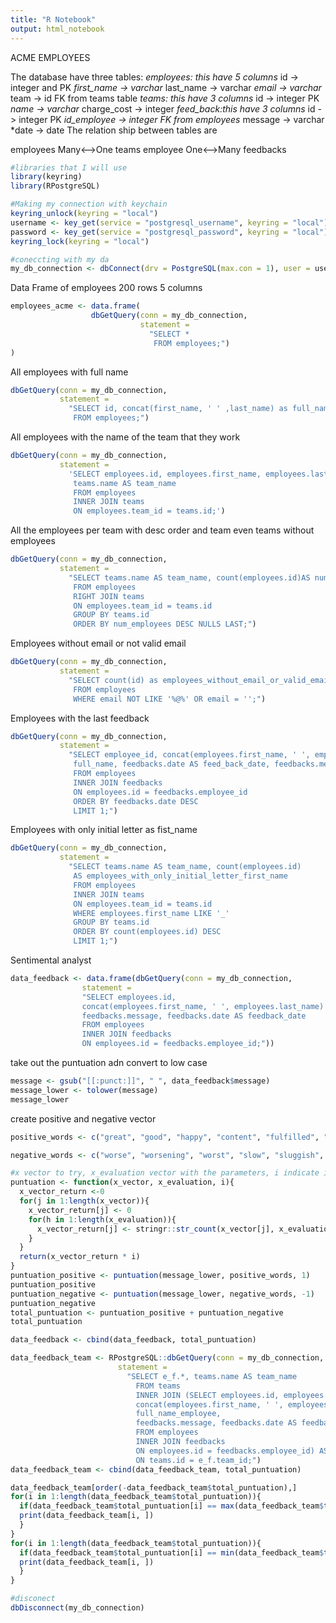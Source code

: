 ```yaml
---
title: "R Notebook"
output: html_notebook
---
```


ACME EMPLOYEES

The database have three tables:
  *employees: this have 5 columns
    *id -> integer and PK
    *first_name -> varchar
    *last_name -> varchar 
    *email -> varchar
    *team -> id FK from teams table
  *teams: this have 3 columns 
    *id -> integer PK
    *name -> varchar
    *charge_cost -> integer
  *feed_back:this have 3 columns
    *id -> integer PK
    *id_employee -> integer FK from employees
    *message -> varchar
    *date -> date
The relation ship between tables are

employees Many<---->One teams
employee One<---->Many feedbacks

```r
#libraries that I will use
library(keyring)
library(RPostgreSQL)
```
```r
#Making my connection with keychain 
keyring_unlock(keyring = "local")
username <- key_get(service = "postgresql_username", keyring = "local")
password <- key_get(service = "postgresql_password", keyring = "local")
keyring_lock(keyring = "local")
```
```r
#coneccting with my da
my_db_connection <- dbConnect(drv = PostgreSQL(max.con = 1), user = username, password = password, dbname='acme_employees', host='localhost')
```
Data Frame of employees 200 rows 5 columns
```r
employees_acme <- data.frame(
                  dbGetQuery(conn = my_db_connection,
                             statement = 
                               "SELECT *
                                FROM employees;")
)
```
All employees with full name
```r
dbGetQuery(conn = my_db_connection, 
           statement = 
             "SELECT id, concat(first_name, ' ' ,last_name) as full_name, email, team_id
              FROM employees;")
```
All employees with the name of the team that they work
```r
dbGetQuery(conn = my_db_connection,
           statement = 
             'SELECT employees.id, employees.first_name, employees.last_name, employees.email, 
              teams.name AS team_name
              FROM employees
              INNER JOIN teams
              ON employees.team_id = teams.id;')
```
All the employees per team with desc order and team even teams without employees
```r
dbGetQuery(conn = my_db_connection, 
           statement = 
             "SELECT teams.name AS team_name, count(employees.id)AS num_employees
              FROM employees
              RIGHT JOIN teams
              ON employees.team_id = teams.id
              GROUP BY teams.id
              ORDER BY num_employees DESC NULLS LAST;")
```
Employees without email or not valid email
```r
dbGetQuery(conn = my_db_connection,
           statement = 
             "SELECT count(id) as employees_without_email_or_valid_email
              FROM employees
              WHERE email NOT LIKE '%@%' OR email = '';")
```
Employees with the last feedback
```r
dbGetQuery(conn = my_db_connection,
           statement = 
             "SELECT employee_id, concat(employees.first_name, ' ', employees.last_name) AS   
              full_name, feedbacks.date AS feed_back_date, feedbacks.message AS feed_back_message
              FROM employees
              INNER JOIN feedbacks
              ON employees.id = feedbacks.employee_id
              ORDER BY feedbacks.date DESC
              LIMIT 1;")
```
Employees with only initial letter as fist_name
```r
dbGetQuery(conn = my_db_connection,
           statement = 
             "SELECT teams.name AS team_name, count(employees.id) 
              AS employees_with_only_initial_letter_first_name
              FROM employees
              INNER JOIN teams
              ON employees.team_id = teams.id
              WHERE employees.first_name LIKE '_'
              GROUP BY teams.id
              ORDER BY count(employees.id) DESC
              LIMIT 1;")
```
Sentimental analyst
```r
data_feedback <- data.frame(dbGetQuery(conn = my_db_connection,
                statement = 
                "SELECT employees.id, 
                concat(employees.first_name, ' ', employees.last_name) AS full_name_employee, 
                feedbacks.message, feedbacks.date AS feedback_date
                FROM employees
                INNER JOIN feedbacks
                ON employees.id = feedbacks.employee_id;"))
```
take out the puntuation adn convert to low case
```r
message <- gsub("[[:punct:]]", " ", data_feedback$message)
message_lower <- tolower(message)
message_lower
```
create positive and negative vector
```r
positive_words <- c("great", "good", "happy", "content", "fulfilled", "fulfilled", "positive", "positives", "cheerful", "nice", "ambition", "ambitions", "ambitious", "friendly", "progress", "joy", "fast", "achieve", "achieving", "achievements", "best", "better",  "unlimited", "pros", "competitive", "opportunity", "advancement", "friendly", "smart", "interesting", "challenging", "grow", "caring", "balance", "helpful")

negative_words <- c("worse", "worsening", "worst", "slow", "sluggish", "impatient", "unfulfilled", "unfulfilling", "negative", "bad", "limited", "limit", "limitations", "cons", "frustrated", "frustrating", "frustration", "dull", "boring", "politics", "political", "ignore", "ignored", "ignoring", "sad", "depressed", "depressing", "nasty", "stress", "stresses", "stressed", "horrid", "horrible", "terrible", "deadline", "deadlines", "uncaring", "remote")
```

```r
#x vector to try, x_evaluation vector with the parameters, i indicate if it is postive of negative
puntuation <- function(x_vector, x_evaluation, i){
  x_vector_return <-0
  for(j in 1:length(x_vector)){
    x_vector_return[j] <- 0
    for(h in 1:length(x_evaluation)){
      x_vector_return[j] <- stringr::str_count(x_vector[j], x_evaluation[h]) + x_vector_return[j]
    }
  }
  return(x_vector_return * i)
}
puntuation_positive <- puntuation(message_lower, positive_words, 1)
puntuation_positive
puntuation_negative <- puntuation(message_lower, negative_words, -1)
puntuation_negative 
total_puntuation <- puntuation_positive + puntuation_negative
total_puntuation
```

```r
data_feedback <- cbind(data_feedback, total_puntuation)
```
```r
data_feedback_team <- RPostgreSQL::dbGetQuery(conn = my_db_connection,
                        statement = 
                          "SELECT e_f.*, teams.name AS team_name
                            FROM teams
                            INNER JOIN (SELECT employees.id, employees.team_id,
                            concat(employees.first_name, ' ', employees.last_name) AS   
                            full_name_employee, 
                            feedbacks.message, feedbacks.date AS feedback_date
                            FROM employees
                            INNER JOIN feedbacks
                            ON employees.id = feedbacks.employee_id) AS e_f
                            ON teams.id = e_f.team_id;")
data_feedback_team <- cbind(data_feedback_team, total_puntuation)
```
```r
data_feedback_team[order(-data_feedback_team$total_puntuation),]
for(i in 1:length(data_feedback_team$total_puntuation)){
  if(data_feedback_team$total_puntuation[i] == max(data_feedback_team$total_puntuation)){
  print(data_feedback_team[i, ])
  }
}
for(i in 1:length(data_feedback_team$total_puntuation)){
  if(data_feedback_team$total_puntuation[i] == min(data_feedback_team$total_puntuation)){
  print(data_feedback_team[i, ])
  }
}
```





```r
#disconect
dbDisconnect(my_db_connection)
```


